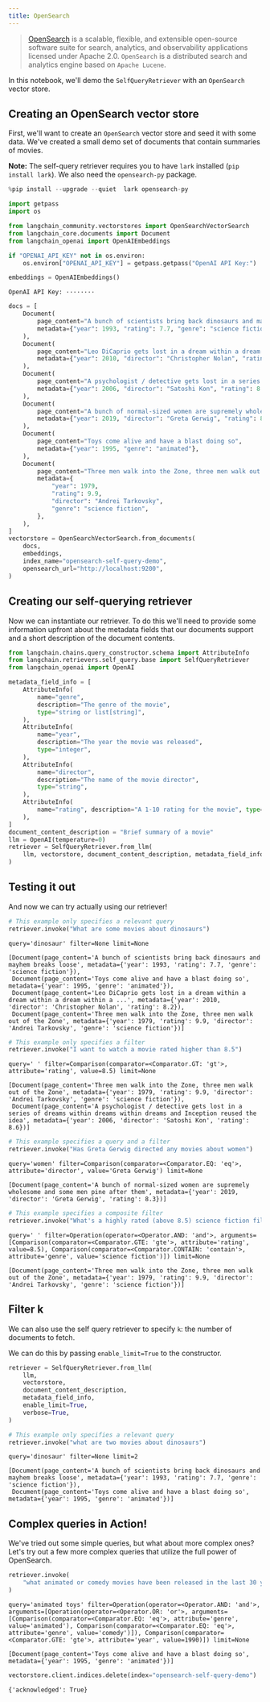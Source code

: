 ```yaml
---
title: OpenSearch
---
```


> [OpenSearch](https://opensearch.org/) is a scalable, flexible, and extensible open-source software suite for search, analytics, and observability applications licensed under Apache 2.0. `OpenSearch` is a distributed search and analytics engine based on `Apache Lucene`.

In this notebook, we'll demo the `SelfQueryRetriever` with an `OpenSearch` vector store.

## Creating an OpenSearch vector store

First, we'll want to create an `OpenSearch` vector store and seed it with some data. We've created a small demo set of documents that contain summaries of movies.

**Note:** The self-query retriever requires you to have `lark` installed (`pip install lark`). We also need the `opensearch-py` package.


```python
%pip install --upgrade --quiet  lark opensearch-py
```


```python
import getpass
import os

from langchain_community.vectorstores import OpenSearchVectorSearch
from langchain_core.documents import Document
from langchain_openai import OpenAIEmbeddings

if "OPENAI_API_KEY" not in os.environ:
    os.environ["OPENAI_API_KEY"] = getpass.getpass("OpenAI API Key:")

embeddings = OpenAIEmbeddings()
```
```output
OpenAI API Key: ········
```

```python
docs = [
    Document(
        page_content="A bunch of scientists bring back dinosaurs and mayhem breaks loose",
        metadata={"year": 1993, "rating": 7.7, "genre": "science fiction"},
    ),
    Document(
        page_content="Leo DiCaprio gets lost in a dream within a dream within a dream within a ...",
        metadata={"year": 2010, "director": "Christopher Nolan", "rating": 8.2},
    ),
    Document(
        page_content="A psychologist / detective gets lost in a series of dreams within dreams within dreams and Inception reused the idea",
        metadata={"year": 2006, "director": "Satoshi Kon", "rating": 8.6},
    ),
    Document(
        page_content="A bunch of normal-sized women are supremely wholesome and some men pine after them",
        metadata={"year": 2019, "director": "Greta Gerwig", "rating": 8.3},
    ),
    Document(
        page_content="Toys come alive and have a blast doing so",
        metadata={"year": 1995, "genre": "animated"},
    ),
    Document(
        page_content="Three men walk into the Zone, three men walk out of the Zone",
        metadata={
            "year": 1979,
            "rating": 9.9,
            "director": "Andrei Tarkovsky",
            "genre": "science fiction",
        },
    ),
]
vectorstore = OpenSearchVectorSearch.from_documents(
    docs,
    embeddings,
    index_name="opensearch-self-query-demo",
    opensearch_url="http://localhost:9200",
)
```

## Creating our self-querying retriever
Now we can instantiate our retriever. To do this we'll need to provide some information upfront about the metadata fields that our documents support and a short description of the document contents.


```python
from langchain.chains.query_constructor.schema import AttributeInfo
from langchain.retrievers.self_query.base import SelfQueryRetriever
from langchain_openai import OpenAI

metadata_field_info = [
    AttributeInfo(
        name="genre",
        description="The genre of the movie",
        type="string or list[string]",
    ),
    AttributeInfo(
        name="year",
        description="The year the movie was released",
        type="integer",
    ),
    AttributeInfo(
        name="director",
        description="The name of the movie director",
        type="string",
    ),
    AttributeInfo(
        name="rating", description="A 1-10 rating for the movie", type="float"
    ),
]
document_content_description = "Brief summary of a movie"
llm = OpenAI(temperature=0)
retriever = SelfQueryRetriever.from_llm(
    llm, vectorstore, document_content_description, metadata_field_info, verbose=True
)
```

## Testing it out
And now we can try actually using our retriever!


```python
# This example only specifies a relevant query
retriever.invoke("What are some movies about dinosaurs")
```
```output
query='dinosaur' filter=None limit=None
```


```output
[Document(page_content='A bunch of scientists bring back dinosaurs and mayhem breaks loose', metadata={'year': 1993, 'rating': 7.7, 'genre': 'science fiction'}),
 Document(page_content='Toys come alive and have a blast doing so', metadata={'year': 1995, 'genre': 'animated'}),
 Document(page_content='Leo DiCaprio gets lost in a dream within a dream within a dream within a ...', metadata={'year': 2010, 'director': 'Christopher Nolan', 'rating': 8.2}),
 Document(page_content='Three men walk into the Zone, three men walk out of the Zone', metadata={'year': 1979, 'rating': 9.9, 'director': 'Andrei Tarkovsky', 'genre': 'science fiction'})]
```



```python
# This example only specifies a filter
retriever.invoke("I want to watch a movie rated higher than 8.5")
```
```output
query=' ' filter=Comparison(comparator=<Comparator.GT: 'gt'>, attribute='rating', value=8.5) limit=None
```


```output
[Document(page_content='Three men walk into the Zone, three men walk out of the Zone', metadata={'year': 1979, 'rating': 9.9, 'director': 'Andrei Tarkovsky', 'genre': 'science fiction'}),
 Document(page_content='A psychologist / detective gets lost in a series of dreams within dreams within dreams and Inception reused the idea', metadata={'year': 2006, 'director': 'Satoshi Kon', 'rating': 8.6})]
```



```python
# This example specifies a query and a filter
retriever.invoke("Has Greta Gerwig directed any movies about women")
```
```output
query='women' filter=Comparison(comparator=<Comparator.EQ: 'eq'>, attribute='director', value='Greta Gerwig') limit=None
```


```output
[Document(page_content='A bunch of normal-sized women are supremely wholesome and some men pine after them', metadata={'year': 2019, 'director': 'Greta Gerwig', 'rating': 8.3})]
```



```python
# This example specifies a composite filter
retriever.invoke("What's a highly rated (above 8.5) science fiction film?")
```
```output
query=' ' filter=Operation(operator=<Operator.AND: 'and'>, arguments=[Comparison(comparator=<Comparator.GTE: 'gte'>, attribute='rating', value=8.5), Comparison(comparator=<Comparator.CONTAIN: 'contain'>, attribute='genre', value='science fiction')]) limit=None
```


```output
[Document(page_content='Three men walk into the Zone, three men walk out of the Zone', metadata={'year': 1979, 'rating': 9.9, 'director': 'Andrei Tarkovsky', 'genre': 'science fiction'})]
```


## Filter k

We can also use the self query retriever to specify `k`: the number of documents to fetch.

We can do this by passing `enable_limit=True` to the constructor.


```python
retriever = SelfQueryRetriever.from_llm(
    llm,
    vectorstore,
    document_content_description,
    metadata_field_info,
    enable_limit=True,
    verbose=True,
)
```


```python
# This example only specifies a relevant query
retriever.invoke("what are two movies about dinosaurs")
```
```output
query='dinosaur' filter=None limit=2
```


```output
[Document(page_content='A bunch of scientists bring back dinosaurs and mayhem breaks loose', metadata={'year': 1993, 'rating': 7.7, 'genre': 'science fiction'}),
 Document(page_content='Toys come alive and have a blast doing so', metadata={'year': 1995, 'genre': 'animated'})]
```


## Complex queries in Action!
We've tried out some simple queries, but what about more complex ones? Let's try out a few more complex queries that utilize the full power of OpenSearch.


```python
retriever.invoke(
    "what animated or comedy movies have been released in the last 30 years about animated toys?"
)
```
```output
query='animated toys' filter=Operation(operator=<Operator.AND: 'and'>, arguments=[Operation(operator=<Operator.OR: 'or'>, arguments=[Comparison(comparator=<Comparator.EQ: 'eq'>, attribute='genre', value='animated'), Comparison(comparator=<Comparator.EQ: 'eq'>, attribute='genre', value='comedy')]), Comparison(comparator=<Comparator.GTE: 'gte'>, attribute='year', value=1990)]) limit=None
```


```output
[Document(page_content='Toys come alive and have a blast doing so', metadata={'year': 1995, 'genre': 'animated'})]
```



```python
vectorstore.client.indices.delete(index="opensearch-self-query-demo")
```



```output
{'acknowledged': True}
```
